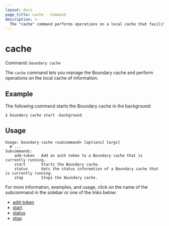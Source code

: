 ```yaml
---
layout: docs
page_title: cache - Command
description: >-
  The "cache" command performs operations on a local cache that facilitates searches and protects your system resources from being overwhelmed.
---
```


# cache

Command: `boundary cache`

The `cache` command lets you manage the Boundary cache and perform operations on the local cache of information.

## Example

The following command starts the Boundary cache in the background:

```shell-session
$ boundary cache start -background
```

## Usage

<CodeBlockConfig hideClipboard>

```shell-session
Usage: boundary cache <subcommand> [options] [args]
  # ...
Subcommands:
    add-token   Add an auth token to a Boundary cache that is currently running.
    start       Starts the Boundary cache.
    status      Gets the status information of a Boundary cache that is currently running.
    stop        Stops the Boundary cache.
```

</CodeBlockConfig>

For more information, examples, and usage, click on the name of the subcommand in the sidebar or one of the links below:

- [add-token](/boundary/docs/commands/cache/add-token)
- [start](/boundary/docs/commands/cache/start)
- [status](/boundary/docs/commands/cache/status)
- [stop](/boundary/docs/commands/cache/stop)
